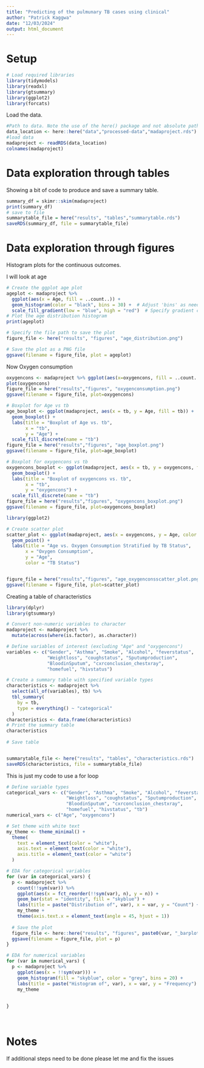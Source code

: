 ```yaml
---
title: "Predicting of the pulmunary TB cases using clinical"
author: "Patrick Kaggwa"
date: "12/03/2024"
output: html_document
---
```


# Setup

```r
# Load required libraries
library(tidymodels)
library(readxl)
library(gtsummary)
library(ggplot2)
library(forcats)
```


Load the data.

```r
#Path to data. Note the use of the here() package and not absolute paths
data_location <- here::here("data","processed-data","madaproject.rds")
#load data
madaproject <- readRDS(data_location)
colnames(madaproject)
```

# Data exploration through tables

Showing a bit of code to produce and save a summary table.


```r
summary_df = skimr::skim(madaproject)
print(summary_df)
# save to file
summarytable_file = here("results", "tables","summarytable.rds")
saveRDS(summary_df, file = summarytable_file)
```


# Data exploration through figures

Histogram plots for the continuous outcomes. 

I will look at age

```r
# Create the ggplot age plot
ageplot <- madaproject %>%
  ggplot(aes(x = Age, fill = ..count..)) +
  geom_histogram(color = "black", bins = 30) +  # Adjust 'bins' as needed
  scale_fill_gradient(low = "blue", high = "red")  # Specify gradient colors
# Plot the age distribution histogram
print(ageplot)

# Specify the file path to save the plot
figure_file <- here("results", "figures", "age_distribution.png")

# Save the plot as a PNG file
ggsave(filename = figure_file, plot = ageplot)


```

Now Oxygen consumption

```r
oxygencons <- madaproject %>% ggplot(aes(x=oxygencons, fill = ..count..)) + geom_histogram() 
plot(oxygencons)
figure_file = here("results","figures", "oxygenconsumption.png")
ggsave(filename = figure_file, plot=oxygencons) 
```

```r
# Boxplot for Age vs tb
age_boxplot <- ggplot(madaproject, aes(x = tb, y = Age, fill = tb)) +
  geom_boxplot() +
  labs(title = "Boxplot of Age vs. tb",
       x = "tb",
       y = "Age") +
  scale_fill_discrete(name = "tb")
figure_file = here("results","figures", "age_boxplot.png")
ggsave(filename = figure_file, plot=age_boxplot) 
```



```r

# Boxplot for oxygencons vs tb
oxygencons_boxplot <- ggplot(madaproject, aes(x = tb, y = oxygencons, fill = tb)) +
  geom_boxplot() +
  labs(title = "Boxplot of oxygencons vs. tb",
       x = "tb",
       y = "oxygencons") +
  scale_fill_discrete(name = "tb")
figure_file = here("results","figures", "oxygencons_boxplot.png")
ggsave(filename = figure_file, plot=oxygencons_boxplot) 
```

```r
library(ggplot2)

# Create scatter plot
scatter_plot <- ggplot(madaproject, aes(x = oxygencons, y = Age, color = tb)) +
  geom_point() +
  labs(title = "Age vs. Oxygen Consumption Stratified by TB Status",
       x = "Oxygen Consumption",
       y = "Age",
       color = "TB Status")


figure_file = here("results","figures", "age_oxygenconsscatter_plot.png")
ggsave(filename = figure_file, plot=scatter_plot) 
```
Creating a table of characteristics 

```r
library(dplyr)
library(gtsummary)

# Convert non-numeric variables to character
madaproject <- madaproject %>%
  mutate(across(where(is.factor), as.character))

# Define variables of interest (excluding "Age" and "oxygencons")
variables <- c("Gender", "Asthma", "Smoke", "Alcohol", "feverstatus", 
               "Weightloss", "coughstatus", "Sputumproduction", 
               "BloodinSputum", "cxrconclusion_chestxray", 
               "homefuel", "hivstatus")

# Create a summary table with specified variable types
characteristics <- madaproject %>%
  select(all_of(variables), tb) %>%
  tbl_summary(
    by = tb,
    type = everything() ~ "categorical"
  )
characteristics <- data.frame(characteristics)
# Print the summary table
characteristics 
 
# Save table


summarytable_file <- here("results", "tables", "characteristics.rds")
saveRDS(characteristics, file = summarytable_file)

```


This is just my code to use a for loop 
```r


# Define variable types
categorical_vars <- c("Gender", "Asthma", "Smoke", "Alcohol", "feverstatus", 
                      "Weightloss", "coughstatus", "Sputumproduction", 
                      "BloodinSputum", "cxrconclusion_chestxray", 
                      "homefuel", "hivstatus", "tb")
numerical_vars <- c("Age", "oxygencons")

# Set theme with white text
my_theme <- theme_minimal() +
  theme(
    text = element_text(color = "white"),
    axis.text = element_text(color = "white"),
    axis.title = element_text(color = "white")
  )

# EDA for categorical variables
for (var in categorical_vars) {
  p <- madaproject %>%
    count(!!sym(var)) %>%
    ggplot(aes(x = fct_reorder(!!sym(var), n), y = n)) +
    geom_bar(stat = "identity", fill = "skyblue") +
    labs(title = paste("Distribution of", var), x = var, y = "Count") +
    my_theme +
    theme(axis.text.x = element_text(angle = 45, hjust = 1))
  
  # Save the plot
  figure_file <- here::here("results", "figures", paste0(var, "_barplot.png"))
  ggsave(filename = figure_file, plot = p)
}

# EDA for numerical variables
for (var in numerical_vars) {
  p <- madaproject %>%
    ggplot(aes(x = !!sym(var))) +
    geom_histogram(fill = "skyblue", color = "grey", bins = 20) +
    labs(title = paste("Histogram of", var), x = var, y = "Frequency") +
    my_theme
  
  
}

  
```


# Notes

If additional steps need to be done please let me and fix the issues


